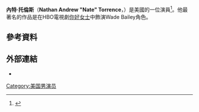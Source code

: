 {{Infobox person
|image = 
|imagesize = 
| name = 奈特·托倫斯
| birth_date = {{Birth date and age|1977|12|1|mf=y}}
| birth_place = [[美國|美國]][[坎頓_(俄亥俄州)|坎頓 (俄亥俄州)]]
| death_date = 
| death_place = 
| birth_name = Nathan Andrew Torrence
| othername = 
| occupation = Actor
| yearsactive = 2003–現在
| website = 
| spouse = Christie Mullet
}}
'''內特·托倫斯'''（'''Nathan Andrew "Nate" Torrence'''，{{bd|1977年|12月1日}}）是美國的一位演員<ref>{{cite web|url=http://www.veromi.net/Summary.asp?fn=Nathan&mn=&ln=Torrence&dobmm=12&dobdd=01&doby=1977&city=&state=&age=&vw=&Search=&Input=&x=0&y=0|title=People Search: TORRENCE, NATHAN  born 12/01/1977|publisher=veromi.net|accessdate=2011-02-24|archive-date=2016-08-15|archive-url=https://web.archive.org/web/20160815015825/http://www.veromi.net/Summary.asp?fn=Nathan&mn=&ln=Torrence&dobmm=12&dobdd=01&doby=1977&city=&state=&age=&vw=&Search=&Input=&x=0&y=0|dead-url=no}}</ref>。他最著名的作品是在HBO電視劇[[你好女士|你好女士]]中飾演Wade Bailey角色。
==參考資料==
{{Reflist}}
==外部連結==
*{{imdb name|1535594}}
[[Category:美国男演员|Category:美国男演员]]